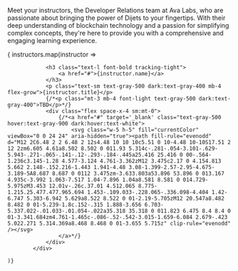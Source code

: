 
Meet your instructors, the Developer Relations team at Ava Labs, who are passionate about bringing the power of Dijets to your fingertips. With their deep understanding of blockchain technology and a passion for simplifying complex concepts, they're here to provide you with a comprehensive and engaging learning experience.

<div class="grid gap-8 mb-6 lg:mb-16 md:grid-cols-3">
    { instructors.map(instructor => 
        <div key={instructor.name} class="p-5 bg-gray-50 rounded-lg shadow flex flex-col dark:bg-gray-800 dark:border-gray-700">
            <a href={instructor.twitter} target='_blank' >
                <img className="w-full aspect-square rounded-lg m-0" width={100} height={100} src={`/common-images/intro/instructors/${instructor.name.toLowerCase().replaceAll(" ", "-")}.jpg`} alt="" />
            </a>

                <h3 class="text-l font-bold tracking-tight">
                    <a href="#">{instructor.name}</a>
                </h3>
                <p class="text-sm text-gray-500 dark:text-gray-400 mb-4 flex-grow">{instructor.title}</p>
                {/*<p class="mt-3 mb-4 font-light text-gray-500 dark:text-gray-400">TBD</p>*/}
                <div class="flex space-x-4 sm:mt-0">
                    {/*<a href="#" target='_blank' class="text-gray-500 hover:text-gray-900 dark:hover:text-white">
                        <svg class="w-5 h-5" fill="currentColor" viewBox="0 0 24 24" aria-hidden="true"><path fill-rule="evenodd" d="M12 2C6.48 2 2 6.48 2 12s4.48 10 10 10c5.51 0 10-4.48 10-10S17.51 2 12 2zm6.605 4.61a8.502 8.502 0 011.93 5.314c-.281-.054-3.101-.629-5.943-.271-.065-.141-.12-.293-.184-.445a25.416 25.416 0 00-.564-1.236c3.145-1.28 4.577-3.124 4.761-3.362zM12 3.475c2.17 0 4.154.813 5.662 2.148-.152.216-1.443 1.941-4.48 3.08-1.399-2.57-2.95-4.675-3.189-5A8.687 8.687 0 0112 3.475zm-3.633.803a53.896 53.896 0 013.167 4.935c-3.992 1.063-7.517 1.04-7.896 1.04a8.581 8.581 0 014.729-5.975zM3.453 12.01v-.26c.37.01 4.512.065 8.775-1.215.25.477.477.965.694 1.453-.109.033-.228.065-.336.098-4.404 1.42-6.747 5.303-6.942 5.629a8.522 8.522 0 01-2.19-5.705zM12 20.547a8.482 8.482 0 01-5.239-1.8c.152-.315 1.888-3.656 6.703-5.337.022-.01.033-.01.054-.022a35.318 35.318 0 011.823 6.475 8.4 8.4 0 01-3.341.684zm4.761-1.465c-.086-.52-.542-3.015-1.659-6.084 2.679-.423 5.022.271 5.314.369a8.468 8.468 0 01-3.655 5.715z" clip-rule="evenodd" /></svg>
                    </a>*/}
                </div>
            </div>

    )}
    
</div>  
